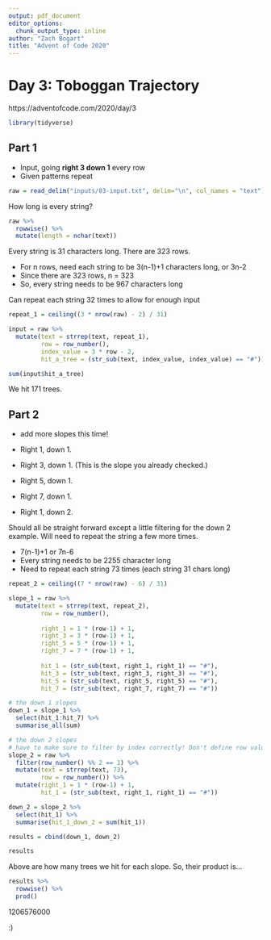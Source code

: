 ```yaml
---
output: pdf_document
editor_options: 
  chunk_output_type: inline
author: "Zach Bogart"
title: "Advent of Code 2020"
---
```


# Day 3: Toboggan Trajectory

https://adventofcode.com/2020/day/3

```r
library(tidyverse)
```

\newpage

## Part 1

- Input, going **right 3 down 1** every row
- Given patterns repeat

```r
raw = read_delim("inputs/03-input.txt", delim="\n", col_names = "text")
```

How long is every string?

```r
raw %>% 
  rowwise() %>% 
  mutate(length = nchar(text))
```
Every string is 31 characters long. There are 323 rows.

- For n rows, need each string to be 3(n-1)+1 characters long, or 3n-2
- Since there are 323 rows, n = 323
- So, every string needs to be 967 characters long

Can repeat each string 32 times to allow for enough input

```r
repeat_1 = ceiling((3 * nrow(raw) - 2) / 31)
```

```r
input = raw %>% 
  mutate(text = strrep(text, repeat_1),
         row = row_number(),
         index_value = 3 * row - 2,
         hit_a_tree = (str_sub(text, index_value, index_value) == "#"))

sum(input$hit_a_tree)
```

We hit 171 trees.

\newpage

## Part 2

- add more slopes this time!

- Right 1, down 1.
- Right 3, down 1. (This is the slope you already checked.)
- Right 5, down 1.
- Right 7, down 1.
- Right 1, down 2.

Should all be straight forward except a little filtering for the down 2 example. Will need to repeat the string a few more times.

- 7(n-1)+1 or 7n-6
- Every string needs to be 2255 character long
- Need to repeat each string 73 times (each string 31 chars long)

```r
repeat_2 = ceiling((7 * nrow(raw) - 6) / 31)
```

```r
slope_1 = raw %>% 
  mutate(text = strrep(text, repeat_2),
         row = row_number(),
         
         right_1 = 1 * (row-1) + 1,
         right_3 = 3 * (row-1) + 1,
         right_5 = 5 * (row-1) + 1,
         right_7 = 7 * (row-1) + 1,
         
         hit_1 = (str_sub(text, right_1, right_1) == "#"),
         hit_3 = (str_sub(text, right_3, right_3) == "#"),
         hit_5 = (str_sub(text, right_5, right_5) == "#"),
         hit_7 = (str_sub(text, right_7, right_7) == "#"))

# the down 1 slopes
down_1 = slope_1 %>% 
  select(hit_1:hit_7) %>% 
  summarise_all(sum)

# the down 2 slopes
# have to make sure to filter by index correctly! Don't define row value till after!
slope_2 = raw %>% 
  filter(row_number() %% 2 == 1) %>% 
  mutate(text = strrep(text, 73),
         row = row_number()) %>% 
  mutate(right_1 = 1 * (row-1) + 1,
         hit_1 = (str_sub(text, right_1, right_1) == "#"))

down_2 = slope_2 %>% 
  select(hit_1) %>% 
  summarise(hit_1_down_2 = sum(hit_1))

results = cbind(down_1, down_2)

results
```

Above are how many trees we hit for each slope. So, their product is...

```r
results %>% 
  rowwise() %>% 
  prod()
```

1206576000

:)